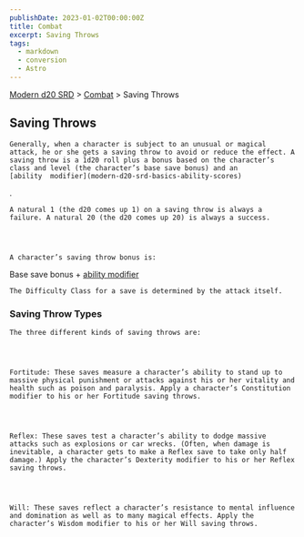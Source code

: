 ```yaml
---
publishDate: 2023-01-02T00:00:00Z
title: Combat
excerpt: Saving Throws
tags:
  - markdown
  - conversion
  - Astro
---
```


[Modern d20 SRD](/#modernD20) > [Combat](modern-d20-srd-combat-index) > Saving Throws

## Saving Throws




    Generally, when a character is subject to an unusual or magical attack, he or she gets a saving throw to avoid or reduce the effect. A saving throw is a 1d20 roll plus a bonus based on the character’s class and level (the character’s base save bonus) and an
    [ability  modifier](modern-d20-srd-basics-ability-scores)
.

    A natural 1 (the d20 comes up 1) on a saving throw is always a failure. A natural 20 (the d20 comes up 20) is always a success.




    A character’s saving throw bonus is:

Base save bonus +
[ability modifier](modern-d20-srd-basics-ability-scores)

    The Difficulty Class for a save is determined by the attack itself.

### Saving Throw Types




    The three different kinds of saving throws are:




    Fortitude: These saves measure a character’s ability to stand up to massive physical punishment or attacks against his or her vitality and health such as poison and paralysis. Apply a character’s Constitution modifier to his or her Fortitude saving throws.




    Reflex: These saves test a character’s ability to dodge massive attacks such as explosions or car wrecks. (Often, when damage is inevitable, a character gets to make a Reflex save to take only half damage.) Apply the character’s Dexterity modifier to his or her Reflex saving throws.




    Will: These saves reflect a character’s resistance to mental influence and domination as well as to many magical effects. Apply the character’s Wisdom modifier to his or her Will saving throws.
